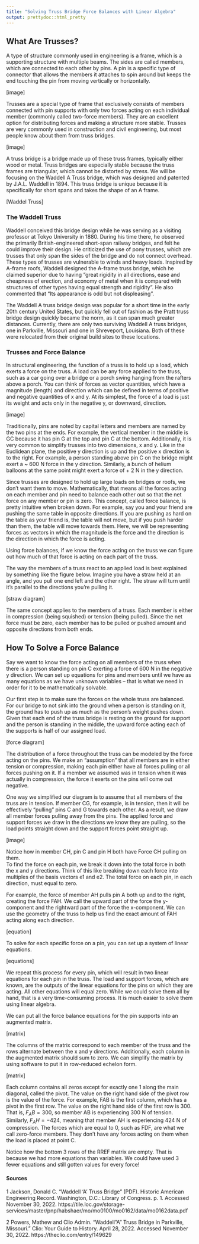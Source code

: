 ```yaml
---
title: "Solving Truss Bridge Force Balances with Linear Algebra"
output: prettydoc::html_pretty
---
```


## What Are Trusses?

A type of structure commonly used in engineering is a frame, which is a supporting structure with multiple beams. The sides are called members, which are connected to each other by  pins. A pin is a specific type of connector that allows the members it attaches to spin around but keeps the end touching the pin from moving vertically or horizontally. 

[image]

Trusses are a special type of frame that exclusively consists of members connected with pin supports with only two forces acting on each individual member (commonly called two-force members). They are an excellent option for distributing forces and making a structure more stable. Trusses are very commonly used in construction and civil engineering, but most people know about them from truss bridges. 

[image]

A truss bridge is a bridge made up of these truss frames, typically either wood or metal.  Truss bridges are especially stable because the truss frames are triangular, which cannot be distorted by stress.  We will be focusing on the Waddell A Truss bridge, which was designed and patented by J.A.L. Waddell in 1894.  This truss bridge is unique because it is specifically for short spans and takes the shape of an A frame.  

[Waddel Truss]

### The Waddell Truss

Waddell conceived this bridge design while he was serving as a visiting professor at Tokyo University in 1880.  During his time there, he observed the primarily British-engineered short-span railway bridges, and felt he could improve their design.  He criticized the use of pony trusses, which are trusses that only span the sides of the bridge and do not connect overhead.  These types of trusses are vulnerable to winds and heavy loads.  Inspired by A-frame roofs, Waddell designed the A-frame truss bridge, which he claimed superior due to having “great rigidity in all directions, ease and cheapness of erection, and economy of metal when it is compared with structures of other types having equal strength and rigidity”.  He also commented that “Its appearance is odd but not displeasing”.

The Waddell A truss bridge design was popular for a short time in the early 20th century United States, but quickly fell out of fashion as the Pratt truss bridge design quickly became the norm, as it can span much greater distances.  Currently, there are only two surviving Waddell A truss bridges, one in Parkville, Missouri and one in Shreveport, Louisiana.  Both of these were relocated from their original build sites to these locations. 


### Trusses and Force Balance

In structural engineering, the function of a truss is to hold up a load, which exerts a force on the truss. A load can be any force applied to the truss, such as a car going over a bridge or a porch swing hanging from the rafters above a porch. You can think of forces as vector quantities, which have a magnitude (length) and direction which can be defined in terms of positive and negative quantities of x and y. At its simplest, the force of a load is just its weight and acts only in the negative y, or downward, direction. 

[image]

Traditionally, pins are noted by capital letters and members are named by the two pins at the ends. For example, the vertical member in the middle is GC because it has pin G at the top and pin C at the bottom. Additionally, it is very common to simplify trusses into two dimensions, x and y. Like in the Euclidean plane, the positive y direction is up and the positive x direction is to the right. For example, a person standing above pin C on the bridge might exert a ~ 600 N force in the y direction. Similarly, a bunch of helium balloons at the same point might exert a force of + 2 N in the y direction. 

Since trusses are designed to hold up large loads on bridges or roofs, we don’t want them to move. Mathematically, that means all the forces acting on each member and pin need to balance each other out so that the net force on any member or pin is zero. This concept, called force balance, is  pretty intuitive when broken down. For example, say you and your friend are pushing the same table in opposite directions. If you are pushing as hard on the table as your friend is, the table will not move, but if you push harder than them, the table will move towards them. Here, we will be representing forces as vectors in which the magnitude is the force and the direction is the direction in which the force is acting. 

Using force balances, if we know the force acting on the truss we can figure out how much of that force is acting on each part of the truss.

The way the members of a truss react to an applied load is best explained by something like the figure below. Imagine you have a straw held at an angle, and you pull one end left and the other right. The straw will turn until it’s parallel to the directions you’re pulling it.

[straw diagram]


The same concept applies to the members of a truss. Each member is either in compression (being squished) or tension (being pulled). Since the net force must be zero, each member has to be pulled or pushed amount and opposite directions from both ends. 


## How To Solve a Force Balance

Say we want to know the force acting on all members of the truss when there is a person standing on pin C exerting a force of 600 N in the negative y direction. We can set up equations for pins and members until we have as many equations as we have unknown variables – that is what we need in order for it to be mathematically solvable. 

Our first step is to make sure the forces on the whole truss are balanced. For our bridge to not sink into the ground when a person is standing on it, the ground has to push up as much as the person’s weight pushes down. Given that each end of the truss bridge is resting on the ground for support and the person is standing in the middle, the upward force acting each of the supports is half of our assigned load.

[force diagram]

The distribution of a force throughout the truss can be modeled by the force acting on the pins. We make an “assumption” that all members are in either tension or compression, making each pin either have all forces pulling or all forces pushing on it. If a member we assumed was in tension when it was actually in compression, the force it exerts on the pins will come out negative. 

One way we simplified our diagram is to assume that all members of the truss are in tension. If member CG, for example, is in tension, then it will be effectively “pulling” pins C and G towards each other. As a result, we draw all member forces pulling away from the pins. The applied force and support forces we draw in the directions we know they are pulling, so the load points straight down and the support forces point straight up. 

[image]

Notice how in member CH, pin C and pin H both have Force CH pulling on them.   
To find the force on each pin, we break it down into the total force in both the x and y directions. Think of this like breaking down each force into multiples of the basis vectors e1 and e2. The total force on each pin, in each direction, must equal to zero. 

For example, the force of member AH pulls pin A both up and to the right, creating the force FAH. We call the upward part of the force the y-component and the rightward part of the force the x-component. We can use the geometry of the truss to help us find the exact amount of FAH acting along each direction. 

[equation]

To solve for each specific force on a pin, you can set up a system of linear equations.

[equations]

We repeat this process for every pin, which will result in two linear equations for each pin in the truss. The load and support forces, which are known, are the outputs of the linear equations for the pins on which they are acting. All other equations will equal zero. While we could solve them all by hand, that is a very time-consuming process. It is much easier to solve them using linear algebra. 

We can put all the force balance equations for the pin supports into an augmented matrix. 

[matrix]

The columns of the matrix correspond to each member of the truss and the rows alternate between the x and y directions. Additionally, each column in the augmented matrix should sum to zero. We can simplify the matrix by using software to put it in row-reduced echelon form. 

[matrix]

Each column contains all zeros except for exactly one 1 along the main diagonal, called the pivot. The value on the right hand side of the pivot row is the value of the force. For example, FAB is the first column, which has a pivot in the first row. The value on the right hand side of the first row is 300. That is, $F_AB = 300$, so member AB is experiencing 300 N of tension. Similarly, $F_AH = -424$, meaning that member AH is experiencing 424 N of compression. The forces which are equal to 0, such as FDF, are what we call zero-force members. They don’t have any forces acting on them when the load is placed at point C. 

Notice how the bottom 3 rows of the RREF matrix are empty. That is because we had more equations than variables. We could have used 3 fewer equations and still gotten values for every force! 


#### Sources

1  Jackson, Donald C. "Waddell 'A' Truss Bridge" (PDF). Historic American Engineering Record. Washington, D.C.: Library of Congress. p. 1. Accessed November 30, 2022.
https://tile.loc.gov/storage-services/master/pnp/habshaer/mo/mo0100/mo0162/data/mo0162data.pdf 

 2         Powers, Mathew and Clio Admin. "Waddell "A" Truss Bridge in Parkville, Missouri." Clio: Your Guide to History. April 28, 2022.  Accessed November 30, 2022. https://theclio.com/entry/149629

